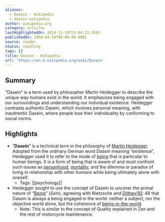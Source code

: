 ```yaml
---
aliases:
  - Dasein - Wikipedia
  - dasein-wikipedia
author: wikipedia.org
category: articles
lastHighlightedOn: 2024-11-19T23:44:23.359Z
publishedOn: 2004-04-19T00:00:00.000Z
source: reader
status: seedling
tags: []
title: Dasein - Wikipedia
url: 'https://en.m.wikipedia.org/wiki/Dasein'
---
```

## Summary

“Dasein” is a term used by philosopher Martin Heidegger to describe the unique way humans exist in the world. It emphasizes being engaged with our surroundings and understanding our individual existence. Heidegger contrasts authentic Dasein, which involves personal meaning, with inauthentic Dasein, where people lose their individuality by conforming to social norms.

## Highlights

- “**Dasein**” is a technical term in the philosophy of [Martin Heidegger](https://en.wikipedia.org/wiki/Martin_Heidegger). Adopted from the ordinary German word _Dasein_ meaning “existence”, Heidegger used it to refer to the mode of [being](https://en.wikipedia.org/wiki/Being) that is particular to human beings. It is a form of being that is aware of and must confront such issues as [personhood](https://en.wikipedia.org/wiki/Person), [mortality](https://en.wikipedia.org/wiki/Death), and the dilemma or paradox of living in relationship with other humans while being ultimately alone with oneself.
    - Tags: [[psychology]]
- Heidegger sought to use the concept of Dasein to uncover the primal nature of “[Being](https://en.wikipedia.org/wiki/Being)” (_Sein_), agreeing with Nietzsche and [Dilthey](https://en.wikipedia.org/wiki/Wilhelm_Dilthey)[[8]](https://en.wikipedia.org/wiki/Dasein#cite_note-8): 48 that Dasein is always a being engaged in the world: neither a subject, nor the objective world alone, but the coherence of [being-in-the-world](https://en.wikipedia.org/wiki/Being-in-the-world).
    - Note: This is similar to the concept of Quality explained in Zen and the rest of motorcycle maintenance.
